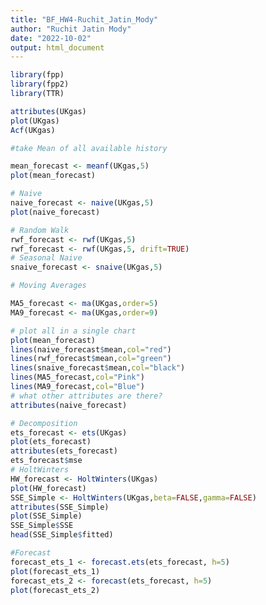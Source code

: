 ---
title: "BF_HW4-Ruchit_Jatin_Mody"
author: "Ruchit Jatin Mody"
date: "2022-10-02"
output: html_document
---

```{r}

library(fpp)
library(fpp2)
library(TTR)

attributes(UKgas)
plot(UKgas)
Acf(UKgas)

#take Mean of all available history

mean_forecast <- meanf(UKgas,5)
plot(mean_forecast)

# Naive
naive_forecast <- naive(UKgas,5)
plot(naive_forecast)

# Random Walk
rwf_forecast <- rwf(UKgas,5)
rwf_forecast <- rwf(UKgas,5, drift=TRUE)
# Seasonal Naive
snaive_forecast <- snaive(UKgas,5)

# Moving Averages

MA5_forecast <- ma(UKgas,order=5)
MA9_forecast <- ma(UKgas,order=9)

# plot all in a single chart
plot(mean_forecast)
lines(naive_forecast$mean,col="red")
lines(rwf_forecast$mean,col="green")
lines(snaive_forecast$mean,col="black")
lines(MA5_forecast,col="Pink")
lines(MA9_forecast,col="Blue")
# what other attributes are there?
attributes(naive_forecast)

# Decomposition
ets_forecast <- ets(UKgas)
plot(ets_forecast)
attributes(ets_forecast)
ets_forecast$mse
# HoltWinters
HW_forecast <- HoltWinters(UKgas)
plot(HW_forecast)
SSE_Simple <- HoltWinters(UKgas,beta=FALSE,gamma=FALSE)
attributes(SSE_Simple)
plot(SSE_Simple)
SSE_Simple$SSE
head(SSE_Simple$fitted)

#Forecast
forecast_ets_1 <- forecast.ets(ets_forecast, h=5)
plot(forecast_ets_1)
forecast_ets_2 <- forecast(ets_forecast, h=5)
plot(forecast_ets_2)
```
